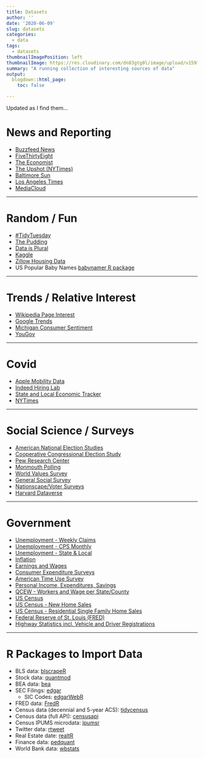 ```yaml
---
title: Datasets
author: ''
date: '2020-06-09'
slug: datasets
categories: 
  - data
tags: 
  - datasets
thumbnailImagePosition: left
thumbnailImage: https://res.cloudinary.com/dn83gtg0l/image/upload/v1591760616/Stack-of-books-great-education.jpg
summary: "A running collection of interesting sources of data"
output:
  blogdown::html_page:
    toc: false

---
```


Updated as I find them...

# News and Reporting 

- [Buzzfeed News](https://github.com/BuzzFeedNews/everything/blob/master/README.md){target="_blank"}
- [FiveThirtyEight](https://data.fivethirtyeight.com/){target="_blank"}
- [The Economist](https://github.com/theeconomist/){target="_blank"}
- [The Upshot (NYTimes)](https://github.com/TheUpshot){target="_blank"}
- [Baltimore Sun](https://github.com/baltimore-sun-data){target="_blank"}
- [Los Angeles Times](https://github.com/datadesk){target="_blank"}
- [MediaCloud](https://mediacloud.org/){target="_blank"}

------------------ 

# Random / Fun 

- [#TidyTuesday](https://github.com/rfordatascience/tidytuesday){target="_blank"}
- [The Pudding](https://github.com/the-pudding/data){target="_blank"}
- [Data is Plural](https://docs.google.com/spreadsheets/d/1wZhPLMCHKJvwOkP4juclhjFgqIY8fQFMemwKL2c64vk/edit#gid=0){target="_blank"}
- [Kaggle](https://www.kaggle.com/datasets?fileType=csv){target="_blank"}
- [Zillow Housing Data](https://www.zillow.com/research/data/){target="_blank"}
- US Popular Baby Names [babynamer R package](https://github.com/abresler/babynamer){target="_blank"}

------------------

# Trends / Relative Interest
- [Wikipedia Page Interest](https://pageviews.toolforge.org/?project=en.wikipedia.org&platform=all-access&agent=user&redirects=0&range=latest-20&pages=Cat|Dog){target="_blank"}
- [Google Trends](https://trends.google.com/trends/?geo=US){target="_blank"}
- [Michigan Consumer Sentiment](http://www.sca.isr.umich.edu/){target="_blank"}
- [YouGov](https://today.yougov.com/){target="_blank"}

------------------

# Covid
- [Apple Mobility Data](https://www.apple.com/covid19/mobility){target="_blank"}
- [Indeed Hiring Lab](https://www.hiringlab.org/){target="_blank"}
- [State and Local Economic Tracker](https://tracktherecovery.org/){target='_blank'}
- [NYTimes](https://github.com/nytimes/covid-19-data){target="_blank"}

------------------

# Social Science / Surveys 
- [American National Election Studies](https://electionstudies.org/){target="_blank"}
- [Cooperative Congressional Election Study](https://cces.gov.harvard.edu/){target="_blank"}
- [Pew Research Center](https://www.people-press.org/){target="_blank"}
- [Monmouth Polling](https://www.monmouth.edu/polling-institute/){target="_blank"}
- [World Values Survey](http://www.worldvaluessurvey.org/wvs.jsp){target="_blank}
- [General Social Survey](https://gss.norc.org/){target="_blank"}
- [Nationscape/Voter Surveys](https://www.voterstudygroup.org/data){target="_blank"}
- [Harvard Dataverse](https://dataverse.harvard.edu/){target="_blank"}

------------------

# Government 
- [Unemployment - Weekly Claims](https://oui.doleta.gov/unemploy/claims.asp){target="_blank"}
- [Unemployment - CPS Monthly](https://www.bls.gov/cps/tables.htm){target="_blank"}
- [Unemployment - State & Local](https://www.bls.gov/lau/){target="_blank"}
- [Inflation](https://www.bls.gov/bls/inflation.htm){target="_blank"}
- [Earnings and Wages](https://www.bls.gov/bls/wages.htm){target="_blank"}
- [Consumer Expenditure Surveys](https://www.bls.gov/cex/){target="_blank"}
- [American Time Use Survey](https://www.bls.gov/tus/){target="_blank"}
- [Personal Income, Expenditures, Savings](https://apps.bea.gov/iTable/index_nipa.cfm){target="_blank"}
- [QCEW - Workers and Wage per State/County](https://data.bls.gov/cew/apps/data_views/data_views.htm#tab=Tables){target="_blank"}
- [US Census](https://www.census.gov/data.html){target="_blank"}
- [US Census - New Home Sales](https://www.census.gov/econ/currentdata/dbsearch?program=RESSALES&startYear=1963&endYear=2019&categories=ASOLD&dataType=TOTAL&geoLevel=US&adjusted=1&notAdjusted=0&errorData=0){target="_blank"}
- [US Census - Residential Single Family Home Sales](https://www.census.gov/construction/nrs/index.html){target="_blank}
- [Federal Reserve of St. Louis (FRED)](https://fred.stlouisfed.org/){target="_blank"}
- [Highway Statistics incl. Vehicle and Driver Registrations](https://www.fhwa.dot.gov/policyinformation/statistics/2018/){target="_blank"}

------------------

# R Packages to Import Data
- BLS data: [blscrapeR](https://cran.r-project.org/web/packages/blscrapeR/index.html){target="_blank"}
- Stock data: [quantmod](https://github.com/joshuaulrich/quantmod){target="_blank}
- BEA data: [bea](https://github.com/us-bea/bea.R){target="_blank}
- SEC Filings: [edgar](https://cran.r-project.org/package=edgar){target="_blank"}
  - SIC Codes: [edgarWebR](https://github.com/mwaldstein/edgarWebR){target="_blank"}
- FRED data: [FredR](https://github.com/jcizel/FredR){target="_blank}
- Census data (decennial and 5-year ACS): [tidycensus](https://walker-data.com/tidycensus/){target="_blank"}
- Census data (full API): [censusapi](https://github.com/hrecht/censusapi){target="_blank"}
- Census IPUMS microdata: [ipumsr](https://github.com/mnpopcenter/ipumsr){target="_blank"}
- Twitter data: [rtweet](https://cran.r-project.org/web/packages/rtweet/index.html){target="_blank"}
- Real Estate date: [realtR](https://asbcllc.com/r_packages/realtR/2018/introduction/index.html){target="_blank"}
- Finance data: [pedquant](http://pedquant.com/){target="_blank"}
- World Bank data: [wbstats](https://cran.r-project.org/web/packages/wbstats/index.html){target="_blank"}
